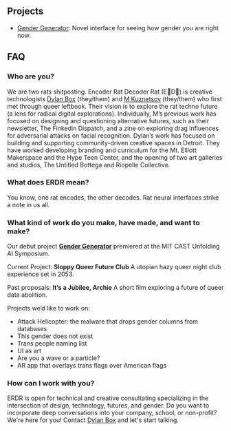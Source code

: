 ## Projects
*  [Gender Generator](/projects/gender-generator): Novel interface for seeing how gender you are right now.

## FAQ

### Who are you?

We are two rats shitposting. Encoder Rat Decoder Rat (E🐀D🐀) is creative technologists [Dylan Box](https://dylanbox.com/) (they/them) and [M Kuznetsov](https://mariakuz.github.io/) (they/them) who first met through queer leftbook. Their vision is to explore the rat techno future (a lens for radical digital explorations). Individually, M’s previous work has focused on designing and questioning alternative futures, such as their newsletter, The Finkedin Dispatch, and a zine on exploring drag influences for adversarial attacks on facial recognition. Dylan’s work has focused on building and supporting community-driven creative spaces in Detroit. They have worked developing branding and curriculum for the Mt. Elliott Makerspace and the Hype Teen Center, and the opening of two art galleries and studios, The Untitled Bottega and Riopelle Collective.


### What does ERDR mean?

You know, one rat encodes, the other decodes. Rat neural interfaces strike a note in us all.


### What kind of work do you make, have made, and want to make?

Our debut project **[Gender Generator](/projects/gender-generator)** premiered at the MIT CAST Unfolding AI Symposium. 

Current Project: **Sloppy Queer Future Club** A utopian hazy queer night club experience set in 2053.

Past proposals: **It’s a Jubilee, Archie** A short film exploring a future of queer data abolition.

Projects we’d like to work on:

*   Attack Helicopter: the malware that drops gender columns from databases
*   This gender does not exist
*   Trans people naming list
*   UI as art
*   Are you a wave or a particle?
*   AR app that overlays trans flags over American flags

### How can I work with you?

ERDR is open for technical and creative consultating specializing in the intersection of design, technology, futures, and gender. Do you want to incorporate deep conversations into your company, school, or non-profit? We're here for you! Contact [Dylan Box](mailto:dylan@dylanbox.com) and let's start talking.
